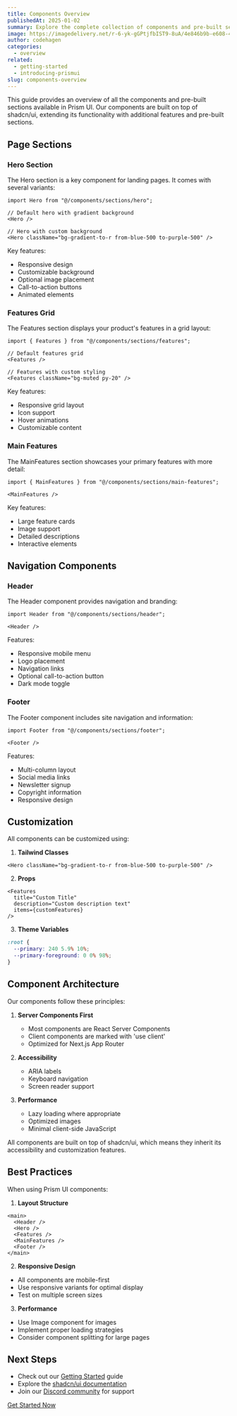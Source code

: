 ```yaml
---
title: Components Overview
publishedAt: 2025-01-02
summary: Explore the complete collection of components and pre-built sections available in Prism UI, from basic UI elements to complex page sections.
image: https://imagedelivery.net/r-6-yk-gGPtjfbIST9-8uA/4e846b9b-e608-4c5a-7204-9ca03d05ed00/public
author: codehagen
categories:
  - overview
related:
  - getting-started
  - introducing-prismui
slug: components-overview
---
```


This guide provides an overview of all the components and pre-built sections available in Prism UI. Our components are built on top of shadcn/ui, extending its functionality with additional features and pre-built sections.

## Page Sections

### Hero Section

The Hero section is a key component for landing pages. It comes with several variants:

```tsx
import Hero from "@/components/sections/hero";

// Default hero with gradient background
<Hero />

// Hero with custom background
<Hero className="bg-gradient-to-r from-blue-500 to-purple-500" />
```

Key features:
- Responsive design
- Customizable background
- Optional image placement
- Call-to-action buttons
- Animated elements

### Features Grid

The Features section displays your product's features in a grid layout:

```tsx
import { Features } from "@/components/sections/features";

// Default features grid
<Features />

// Features with custom styling
<Features className="bg-muted py-20" />
```

Key features:
- Responsive grid layout
- Icon support
- Hover animations
- Customizable content

### Main Features

The MainFeatures section showcases your primary features with more detail:

```tsx
import { MainFeatures } from "@/components/sections/main-features";

<MainFeatures />
```

Key features:
- Large feature cards
- Image support
- Detailed descriptions
- Interactive elements

## Navigation Components

### Header

The Header component provides navigation and branding:

```tsx
import Header from "@/components/sections/header";

<Header />
```

Features:
- Responsive mobile menu
- Logo placement
- Navigation links
- Optional call-to-action button
- Dark mode toggle

### Footer

The Footer component includes site navigation and information:

```tsx
import Footer from "@/components/sections/footer";

<Footer />
```

Features:
- Multi-column layout
- Social media links
- Newsletter signup
- Copyright information
- Responsive design

## Customization

All components can be customized using:

1. **Tailwind Classes**
```tsx
<Hero className="bg-gradient-to-r from-blue-500 to-purple-500" />
```

2. **Props**
```tsx
<Features 
  title="Custom Title"
  description="Custom description text"
  items={customFeatures}
/>
```

3. **Theme Variables**
```css
:root {
  --primary: 240 5.9% 10%;
  --primary-foreground: 0 0% 98%;
}
```

## Component Architecture

Our components follow these principles:

1. **Server Components First**
   - Most components are React Server Components
   - Client components are marked with 'use client'
   - Optimized for Next.js App Router

2. **Accessibility**
   - ARIA labels
   - Keyboard navigation
   - Screen reader support

3. **Performance**
   - Lazy loading where appropriate
   - Optimized images
   - Minimal client-side JavaScript

<Note>
  All components are built on top of shadcn/ui, which means they inherit its accessibility and customization features.
</Note>

## Best Practices

When using Prism UI components:

1. **Layout Structure**
```tsx
<main>
  <Header />
  <Hero />
  <Features />
  <MainFeatures />
  <Footer />
</main>
```

2. **Responsive Design**
- All components are mobile-first
- Use responsive variants for optimal display
- Test on multiple screen sizes

3. **Performance**
- Use Image component for images
- Implement proper loading strategies
- Consider component splitting for large pages

## Next Steps

- Check out our [Getting Started](/blog/getting-started) guide
- Explore the [shadcn/ui documentation](https://ui.shadcn.com)
- Join our [Discord community](https://discord.gg/prismui) for support

[Get Started Now](/blog/getting-started) 